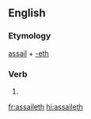 ==English==

===Etymology===
[[assail]] + [[-eth]]

===Verb===
{{head|en|verb form}}

# {{en-archaic third-person singular of|assail}}

[[fr:assaileth]]
[[hi:assaileth]]
